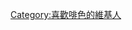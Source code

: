 {{Userbox
  |border-c = #964B00
  |border-s = 1
  |id-c     = #964B00
  |id-s     = 12
  |id-fc    = #FFFFFF
  |info-s   = 10
  |info-fc  = #747474
  |id       = -{zh-hk:啡色; zh-tw:褐色; zh-hans:褐色;}-
  |info     = 這個用戶喜歡'''[[啡色|-{zh-hk:啡色; zh-tw:褐色; zh-hans:褐色;}-]]'''。
}}

<includeonly>[[Category:喜歡啡色的維基人]]</includeonly>